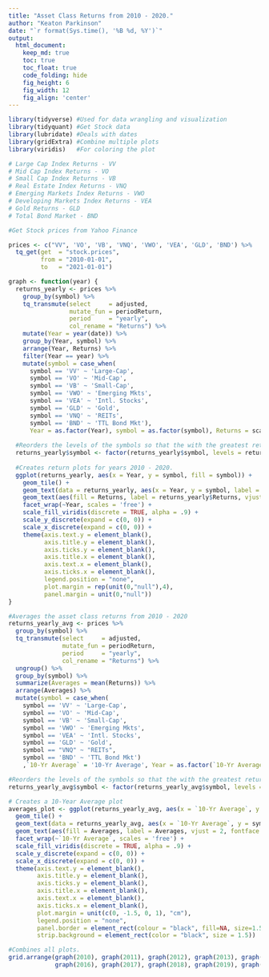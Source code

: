 ```yaml
---
title: "Asset Class Returns from 2010 - 2020."
author: "Keaton Parkinson"
date: "`r format(Sys.time(), '%B %d, %Y')`"
output:
  html_document:  
    keep_md: true
    toc: true
    toc_float: true
    code_folding: hide
    fig_height: 6
    fig_width: 12
    fig_align: 'center'
---
```


```r
library(tidyverse) #Used for data wrangling and visualization
library(tidyquant) #Get Stock data
library(lubridate) #Deals with dates
library(gridExtra) #Combine multiple plots
library(viridis)   #For coloring the plot
```

```r
# Large Cap Index Returns - VV
# Mid Cap Index Returns - VO
# Small Cap Index Returns - VB
# Real Estate Index Returns - VNQ
# Emerging Markets Index Returns - VWO
# Developing Markets Index Returns - VEA
# Gold Returns - GLD
# Total Bond Market - BND

#Get Stock prices from Yahoo Finance

prices <- c("VV", 'VO', 'VB', 'VNQ', 'VWO', 'VEA', 'GLD', 'BND') %>%
  tq_get(get  = "stock.prices",
         from = "2010-01-01",
         to   = "2021-01-01")

```

```r
graph <- function(year) {
  returns_yearly <- prices %>%
    group_by(symbol) %>%
    tq_transmute(select     = adjusted, 
                 mutate_fun = periodReturn, 
                 period     = "yearly", 
                 col_rename = "Returns") %>% 
    mutate(Year = year(date)) %>% 
    group_by(Year, symbol) %>% 
    arrange(Year, Returns) %>% 
    filter(Year == year) %>% 
    mutate(symbol = case_when(
      symbol == 'VV' ~ 'Large-Cap',
      symbol == 'VO' ~ 'Mid-Cap',
      symbol == 'VB' ~ 'Small-Cap',
      symbol == 'VWO' ~ 'Emerging Mkts',
      symbol == 'VEA' ~ 'Intl. Stocks',
      symbol == 'GLD' ~ 'Gold',
      symbol == 'VNQ' ~ 'REITs',
      symbol == 'BND' ~ 'TTL Bond Mkt'),
      Year = as.factor(Year), symbol = as.factor(symbol), Returns = scales::percent(Returns, accuracy = .11))
  
  #Reorders the levels of the symbols so that the with the greatest return appears at the top of the plot
  returns_yearly$symbol <- factor(returns_yearly$symbol, levels = returns_yearly$symbol)
  
  #Creates return plots for years 2010 - 2020.
  ggplot(returns_yearly, aes(x = Year, y = symbol, fill = symbol)) +
    geom_tile() + 
    geom_text(data = returns_yearly, aes(x = Year, y = symbol, label = symbol, vjust = -.2, fontface = 'bold'), size =3.25) +
    geom_text(aes(fill = Returns, label = returns_yearly$Returns, vjust = 2, fontface = 'bold'), size =3.25) +
    facet_wrap(~Year, scales = 'free') +
    scale_fill_viridis(discrete = TRUE, alpha = .9) +
    scale_y_discrete(expand = c(0, 0)) +
    scale_x_discrete(expand = c(0, 0)) +
    theme(axis.text.y = element_blank(),
          axis.title.y = element_blank(),
          axis.ticks.y = element_blank(),
          axis.title.x = element_blank(),
          axis.text.x = element_blank(),
          axis.ticks.x = element_blank(),
          legend.position = "none",
          plot.margin = rep(unit(0,"null"),4),
          panel.margin = unit(0,"null"))
}
```

```r
#Averages the asset class returns from 2010 - 2020
returns_yearly_avg <- prices %>%
  group_by(symbol) %>%
  tq_transmute(select     = adjusted, 
               mutate_fun = periodReturn, 
               period     = "yearly", 
               col_rename = "Returns") %>% 
  ungroup() %>% 
  group_by(symbol) %>% 
  summarize(Averages = mean(Returns)) %>% 
  arrange(Averages) %>% 
  mutate(symbol = case_when(
    symbol == 'VV' ~ 'Large-Cap',
    symbol == 'VO' ~ 'Mid-Cap',
    symbol == 'VB' ~ 'Small-Cap',
    symbol == 'VWO' ~ 'Emerging Mkts',
    symbol == 'VEA' ~ 'Intl. Stocks',
    symbol == 'GLD' ~ 'Gold',
    symbol == "VNQ" ~ "REITs",
    symbol == 'BND' ~ 'TTL Bond Mkt')
    ,`10-Yr Average` = '10-Yr Average', Year = as.factor(`10-Yr Average`), symbol = as.factor(symbol), Averages = scales::percent(Averages, accuracy = .11))

#Reorders the levels of the symbols so that the with the greatest return appears at the top of the plot
returns_yearly_avg$symbol <- factor(returns_yearly_avg$symbol, levels = returns_yearly_avg$symbol)

# Creates a 10-Year Average plot
averages_plot <- ggplot(returns_yearly_avg, aes(x = `10-Yr Average`, y = symbol, fill = symbol)) +
  geom_tile() + 
  geom_text(data = returns_yearly_avg, aes(x = `10-Yr Average`, y = symbol, label = symbol, vjust = -.2, fontface = 'bold'), size = 3.25) +
  geom_text(aes(fill = Averages, label = Averages, vjust = 2, fontface = 'bold'), size =3.25) +
  facet_wrap(~`10-Yr Average`, scales = 'free') +
  scale_fill_viridis(discrete = TRUE, alpha = .9) +
  scale_y_discrete(expand = c(0, 0)) +
  scale_x_discrete(expand = c(0, 0)) +
  theme(axis.text.y = element_blank(),
        axis.title.y = element_blank(),
        axis.ticks.y = element_blank(),
        axis.title.x = element_blank(),
        axis.text.x = element_blank(),
        axis.ticks.x = element_blank(),
        plot.margin = unit(c(0, -1.5, 0, 1), "cm"),
        legend.position = "none",
        panel.border = element_rect(colour = "black", fill=NA, size=1.5),
        strip.background = element_rect(color = "black", size = 1.5))
```

```r
#Combines all plots.
grid.arrange(graph(2010), graph(2011), graph(2012), graph(2013), graph(2014), graph(2015), 
             graph(2016), graph(2017), graph(2018), graph(2019), graph(2020), averages_plot, ncol=13)
```
